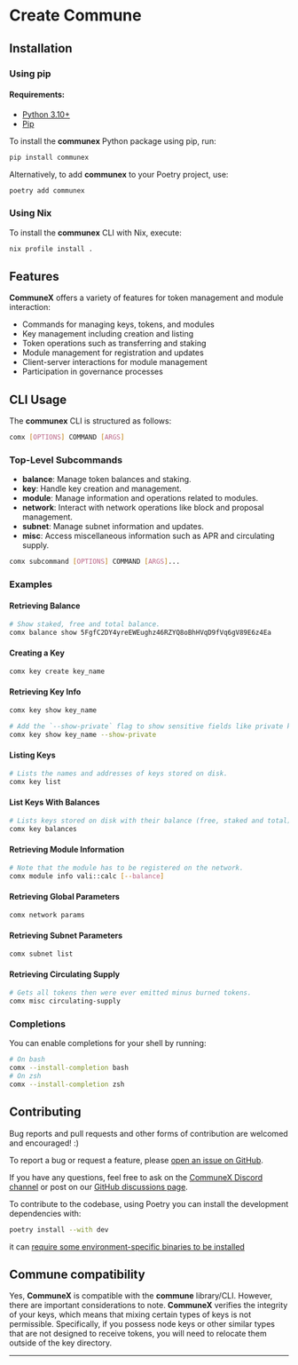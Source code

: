 # Create Commune

## Installation

### Using pip

#### Requirements: 
- [Python 3.10+](https://www.python.org/)
- [Pip](https://pip.pypa.io/en/stable/installation/)

To install the **communex** Python package using pip, run:

```sh
pip install communex
```

Alternatively, to add **communex** to your Poetry project, use:

```sh
poetry add communex
```

### Using Nix

To install the **communex** CLI with Nix, execute:

```sh
nix profile install .
```

## Features

**CommuneX** offers a variety of features for token management and module interaction:

- Commands for managing keys, tokens, and modules
- Key management including creation and listing
- Token operations such as transferring and staking
- Module management for registration and updates
- Client-server interactions for module management
- Participation in governance processes

## CLI Usage

The **communex** CLI is structured as follows:

```sh
comx [OPTIONS] COMMAND [ARGS]
```

### Top-Level Subcommands

- **balance**: Manage token balances and staking.
- **key**: Handle key creation and management.
- **module**: Manage information and operations related to modules.
- **network**: Interact with network operations like block and proposal management.
- **subnet**: Manage subnet information and updates.
- **misc**: Access miscellaneous information such as APR and circulating supply.

```sh
comx subcommand [OPTIONS] COMMAND [ARGS]...
```

### Examples

#### Retrieving Balance

```sh
# Show staked, free and total balance.
comx balance show 5FgfC2DY4yreEWEughz46RZYQ8oBhHVqD9fVq6gV89E6z4Ea
```

#### Creating a Key

```sh
comx key create key_name
```

#### Retrieving Key Info

```sh
comx key show key_name

# Add the `--show-private` flag to show sensitive fields like private key.
comx key show key_name --show-private
```

#### Listing Keys

```sh
# Lists the names and addresses of keys stored on disk.
comx key list
```

#### List Keys With Balances

```sh
# Lists keys stored on disk with their balance (free, staked and total).
comx key balances
```

#### Retrieving Module Information

```sh
# Note that the module has to be registered on the network.
comx module info vali::calc [--balance]
```

#### Retrieving Global Parameters

```sh
comx network params
```

#### Retrieving Subnet Parameters

```sh
comx subnet list
```

#### Retrieving Circulating Supply

```sh
# Gets all tokens then were ever emitted minus burned tokens.
comx misc circulating-supply
```

### Completions

You can enable completions for your shell by running:

```sh
# On bash
comx --install-completion bash
# On zsh
comx --install-completion zsh
```

## Contributing

Bug reports and pull requests and other forms of contribution are welcomed and
encouraged! :)

To report a bug or request a feature, please [open an issue on GitHub].

If you have any questions, feel free to ask on the [CommuneX Discord channel] or
post on our [GitHub discussions page].

To contribute to the codebase, using Poetry you can install the development dependencies with:

```sh
poetry install --with dev
```

it can [require some environment-specific binaries to be installed][ruff-installation]

## Commune compatibility

Yes, **CommuneX** is compatible with the **commune** library/CLI. However, there are
important considerations to note. **CommuneX** verifies the integrity of your
keys, which means that mixing certain types of keys is not permissible.
Specifically, if you possess node keys or other similar types that are not
designed to receive tokens, you will need to relocate them outside of the key
directory.

---

[open an issue on GitHub]: https://github.com/renlabs-dev/communex/issues/new/choose
[CommuneX Discord channel]: https://go.renlabs-dev.org/communex-channel
[GitHub discussions page]: https://github.com/renlabs-dev/communex/discussions
[ruff-installation]: https://docs.astral.sh/ruff/installation/
